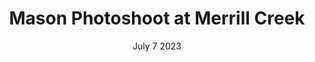 ---
title: Mason Photoshoot at Merrill Creek
date: July 7 2023
thumb: /photos/7-7-23-merrill-creek/thumb.jpg
cover: /photos/7-7-23-merrill-creek/cover.jpg
image1: /photos/7-7-23-merrill-creek/01.jpg
image2: /photos/7-7-23-merrill-creek/02.jpg
image3: /photos/7-7-23-merrill-creek/03.jpg
image4: /photos/7-7-23-merrill-creek/04.jpg
image5: /photos/7-7-23-merrill-creek/05.jpg
image6: /photos/7-7-23-merrill-creek/06.jpg
image7: /photos/7-7-23-merrill-creek/07.jpg
---
